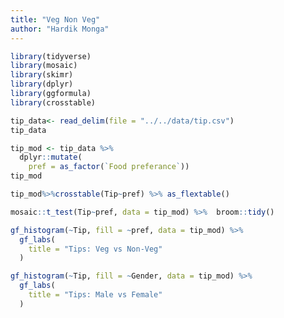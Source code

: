 ```yaml
---
title: "Veg Non Veg"
author: "Hardik Monga"
---
```


```r
library(tidyverse)
library(mosaic)
library(skimr)
library(dplyr)
library(ggformula)
library(crosstable)
```

```r
tip_data<- read_delim(file = "../../data/tip.csv")
tip_data
```

```r

tip_mod <- tip_data %>%
  dplyr::mutate(
    pref = as_factor(`Food preferance`))
tip_mod
```

```r
tip_mod%>%crosstable(Tip~pref) %>% as_flextable()
```

```r
mosaic::t_test(Tip~pref, data = tip_mod) %>%  broom::tidy()
```

```r
gf_histogram(~Tip, fill = ~pref, data = tip_mod) %>% 
  gf_labs(
    title = "Tips: Veg vs Non-Veg"
  )

gf_histogram(~Tip, fill = ~Gender, data = tip_mod) %>% 
  gf_labs(
    title = "Tips: Male vs Female"
  )
```
